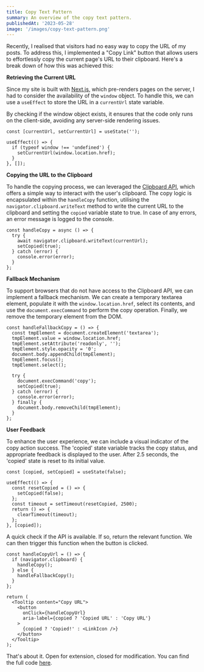 ```yaml
---
title: Copy Text Pattern
summary: An overview of the copy text pattern.
publishedAt: '2023-05-28'
image: '/images/copy-text-pattern.png'
---
```


Recently, I realised that visitors had no easy way to copy the URL of my posts. To address this, I implemented a "Copy Link" button that allows users to effortlessly copy the current page's URL to their clipboard. Here's a break down of how this was achieved this:

**Retrieving the Current URL**

Since my site is built with [Next.js](https://nextjs.org/), which pre-renders pages on the server, I had to consider the availability of the `window` object. To handle this, we can use a `useEffect` to store the URL in a `currentUrl` state variable.

By checking if the window object exists, it ensures that the code only runs on the client-side, avoiding any server-side rendering issues.

```tsx
const [currentUrl, setCurrentUrl] = useState('');

useEffect(() => {
  if (typeof window !== 'undefined') {
    setCurrentUrl(window.location.href);
  }
}, []);
```

**Copying the URL to the Clipboard**

To handle the copying process, we can leveraged the [Clipboard API](https://developer.mozilla.org/en-US/docs/Web/API/Clipboard_API), which offers a simple way to interact with the user's clipboard. The copy logic is encapsulated within the `handleCopy` function, utilising the `navigator.clipboard.writeText` method to write the current URL to the clipboard and setting the `copied` variable state to true. In case of any errors, an error message is logged to the console.

```tsx
const handleCopy = async () => {
  try {
    await navigator.clipboard.writeText(currentUrl);
    setCopied(true);
  } catch (error) {
    console.error(error);
  }
};
```

**Fallback Mechanism**

To support browsers that do not have access to the Clipboard API, we can implement a fallback mechanism. We can create a temporary textarea element, populate it with the `window.location.href`, select its contents, and use the `document.execCommand` to perform the copy operation. Finally, we remove the temporary element from the DOM.

```tsx
const handleFallbackCopy = () => {
  const tmpElement = document.createElement('textarea');
  tmpElement.value = window.location.href;
  tmpElement.setAttribute('readonly', '');
  tmpElement.style.opacity = '0';
  document.body.appendChild(tmpElement);
  tmpElement.focus();
  tmpElement.select();

  try {
    document.execCommand('copy');
    setCopied(true);
  } catch (error) {
    console.error(error);
  } finally {
    document.body.removeChild(tmpElement);
  }
};
```

**User Feedback**

To enhance the user experience, we can include a visual indicator of the copy action success. The 'copied' state variable tracks the copy status, and appropriate feedback is displayed to the user. After 2.5 seconds, the 'copied' state is reset to its initial value.

```tsx
const [copied, setCopied] = useState(false);

useEffect(() => {
  const resetCopied = () => {
    setCopied(false);
  };
  const timeout = setTimeout(resetCopied, 2500);
  return () => {
    clearTimeout(timeout);
  };
}, [copied]);
```

A quick check if the API is available. If so, return the relevant function. We can then trigger this function when the button is clicked.

```tsx
const handleCopyUrl = () => {
  if (navigator.clipboard) {
    handleCopy();
  } else {
    handleFallbackCopy();
  }
};

return (
  <Tooltip content="Copy URL">
    <button
      onClick={handleCopyUrl}
      aria-label={copied ? 'Copied URL' : 'Copy URL'}
    >
      {copied ? 'Copied!' : <LinkIcon />}
    </button>
  </Tooltip>
);
```

That's about it. Open for extension, closed for modification. You can find the full code [here](https://github.com/kelvinampofo/kelvinamp.me/blob/main/src/components/CopyLinkButton.tsx).
